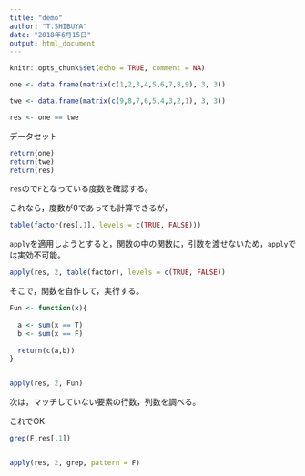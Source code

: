 ```yaml
---
title: "demo"
author: "T.SHIBUYA"
date: "2018年6月15日"
output: html_document
---
```


```r
knitr::opts_chunk$set(echo = TRUE, comment = NA)

one <- data.frame(matrix(c(1,2,3,4,5,6,7,8,9), 3, 3))

twe <- data.frame(matrix(c(9,8,7,6,5,4,3,2,1), 3, 3))

res <- one == twe

```

データセット

```r
return(one)
return(twe)
return(res)
```

`res`ので`F`となっている度数を確認する。  

これなら，度数が0であっても計算できるが，

```r
table(factor(res[,1], levels = c(TRUE, FALSE)))
```

`apply`を適用しようとすると，関数の中の関数に，引数を渡せないため，`apply`では実効不可能。

```r
apply(res, 2, table(factor), levels = c(TRUE, FALSE))
```

そこで，関数を自作して，実行する。

```r
Fun <- function(x){
  
  a <- sum(x == T)
  b <- sum(x == F)
  
  return(c(a,b))
}


apply(res, 2, Fun)
```

次は，マッチしていない要素の行数，列数を調べる。  

これでOK

```r
grep(F,res[,1])


apply(res, 2, grep, pattern = F)
```


